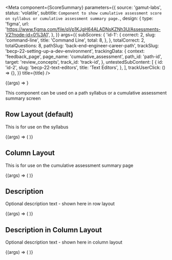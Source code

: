 
<Meta
  component={ScoreSummary}
  parameters={{
    source: 'gamut-labs',
    status: 'volatile',
    subtitle: `Component to show cumulative assessment score on syllabus or cumulative assessment summary page.`,
    design: {
      type: 'figma',
      url:
        'https://www.figma.com/file/qVp1KJgH64ALADNsKZNh3U/Assessments-V2?node-id=0%3A1',
    },
  }}
  args={{
    subScores: {
      'id-1': {
        correct: 2,
        slug: 'command-line',
        title: 'Command Line',
        total: 8,
      },
    },
    totalCorrect: 2,
    totalQuestions: 8,
    pathSlug: 'back-end-engineer-career-path',
    trackSlug: 'becp-22-setting-up-a-dev-environment',
    trackingData: {
      context: 'feedback_page',
      page_name: 'cumulative_assessment',
      path_id: 'path-id',
      target: 'review_concepts',
      track_id: 'track-id',
    },
    untestedSubContent: [
      {
        id: 'id-2',
        slug: 'becp-22-text-editors',
        title: 'Text Editors',
      },
    ],
    trackUserClick: () => {},
  }}
  title={title}
/>

<Canvas>
  <Story name="Score Summary">{(args) => <ScoreSummary {...args} />}</Story>
</Canvas>

<PropsTable story="Score Summary" />

This component can be used on a path syllabus or a cumulative assessment summary screen

## Row Layout (default)

This is for use on the syllabus

<Canvas>
  <Story name="Row Layout">
    {(args) => (
      <ScoreSummary
        {...args}
        noMaxWidth
        subScores={{
          'id-2': {
            correct: 5,
            slug: 'becp-22-learn-html-elements-and-structure',
            title: 'Learn HTML: Elements and Structure',
            total: 24,
          },
          'id-3': {
            correct: 4,
            slug: 'wdcp-22-learn-css-selectors-and-visual-roles',
            title: 'Learn CSS: Selectors and Visual Rules',
            total: 20,
          },
        }}
        totalCorrect={9}
        totalQuestions={44}
        trackSlug="becp-22-website-development-fundamentals"
        untestedSubContent={[
          {
            id: 'id-5',
            slug: 'wdcp-22-the-internet-and-web-development',
            title: 'The Internet and Web Development',
          },
          {
            id: 'id-6',
            slug: 'becp-22-going-off-platform-with-html-and-css',
            title: 'Going off-platform with HTML and CSS',
          },
        ]}
      />
    )}
  </Story>
</Canvas>

## Column Layout

This is for use on the cumulative assessment summary page

<Canvas>
  <Story name="Column Layout">
    {(args) => (
      <ScoreSummary
        {...args}
        layout="column"
        subScores={{
          'id-1': {
            correct: 2,
            slug: 'wdcp-22-learn-javascript-syntax-objects',
            title: 'Learn JavaScript Syntax: Objects',
            total: 17,
          },
          'id-2': {
            correct: 2,
            slug: 'wdcp-22-learn-javascript-syntax-arrays',
            title: 'Learn JavaScript Syntax: Arrays',
            total: 5,
          },
          'id-3': {
            correct: 1,
            slug: 'wdcp-22-learn-javascript-syntax-iterators',
            title: 'Learn JavaScript Syntax: Iterators',
            total: 7,
          },
          'id-4': {
            correct: 1,
            slug: 'wdcp-22-learn-javascript-syntax-errors-and-debugging',
            title: 'Learn JavaScript Syntax: Errors and Debugging',
            total: 6,
          },
          'id-5': {
            correct: 0,
            slug: 'wdcp-22-learn-javascript-syntax-loops',
            title: 'Learn JavaScript Syntax: Loops',
            total: 7,
          },
        }}
        totalCorrect={5}
        totalQuestions={42}
        trackSlug="becp-22-javascript-syntax-part-ii"
        untestedSubContent={[
          {
            id: 'id-6',
            slug:
              'wdcp-22-practice-javascript-syntax-arrays-loops-objects-iterators',
            title:
              'Practice JavaScript Syntax: Arrays, Loops, Objects, Iterators',
          },
        ]}
      />
    )}
  </Story>
</Canvas>

## Description

Optional description text - shown here in row layout

<Canvas>
  <Story name="Description">
    {(args) => (
      <ScoreSummary
        {...args}
        description="Try again! You can take the test again in 24 hours."
        noMaxWidth
        subScores={{
          'id-2': {
            correct: 5,
            slug: 'becp-22-learn-html-elements-and-structure',
            title: 'Learn HTML: Elements and Structure',
            total: 24,
          },
          'id-3': {
            correct: 4,
            slug: 'wdcp-22-learn-css-selectors-and-visual-roles',
            title: 'Learn CSS: Selectors and Visual Rules',
            total: 20,
          },
          'id-1': {
            correct: 1,
            slug: 'wdcp-22-learn-javascript-syntax-iterators',
            title: 'Learn JavaScript Syntax: Iterators',
            total: 7,
          },
          'id-4': {
            correct: 1,
            slug: 'wdcp-22-learn-javascript-syntax-errors-and-debugging',
            title: 'Learn JavaScript Syntax: Errors and Debugging',
            total: 6,
          },
          'id-5': {
            correct: 0,
            slug: 'wdcp-22-learn-javascript-syntax-loops',
            title: 'Learn JavaScript Syntax: Loops',
            total: 7,
          },
        }}
        totalCorrect={9}
        totalQuestions={44}
        trackSlug="becp-22-website-development-fundamentals"
        untestedSubContent={[
          {
            id: 'id-5',
            slug: 'wdcp-22-the-internet-and-web-development',
            title: 'The Internet and Web Development',
          },
          {
            id: 'id-6',
            slug: 'becp-22-going-off-platform-with-html-and-css',
            title: 'Going off-platform with HTML and CSS',
          },
          {
            id: 'id-6',
            slug:
              'wdcp-22-practice-javascript-syntax-arrays-loops-objects-iterators',
            title:
              'Practice JavaScript Syntax: Arrays, Loops, Objects, Iterators',
          },
        ]}
      />
    )}
  </Story>
</Canvas>

## Description in Column Layout

Optional description text - shown here in column layout

<Canvas>
  <Story name="Description in Column Layout">
    {(args) => (
      <ScoreSummary
        {...args}
        layout="column"
        description="A minimum score of 70% is required on all 6 certification exams to earn a professional certification"
        subScores={{
          'id-1': {
            correct: 2,
            slug: 'wdcp-22-learn-javascript-syntax-objects',
            title: 'Learn JavaScript Syntax: Objects',
            total: 17,
          },
          'id-2': {
            correct: 2,
            slug: 'wdcp-22-learn-javascript-syntax-arrays',
            title: 'Learn JavaScript Syntax: Arrays',
            total: 5,
          },
          'id-3': {
            correct: 1,
            slug: 'wdcp-22-learn-javascript-syntax-iterators',
            title: 'Learn JavaScript Syntax: Iterators',
            total: 7,
          },
          'id-4': {
            correct: 1,
            slug: 'wdcp-22-learn-javascript-syntax-errors-and-debugging',
            title: 'Learn JavaScript Syntax: Errors and Debugging',
            total: 6,
          },
          'id-5': {
            correct: 0,
            slug: 'wdcp-22-learn-javascript-syntax-loops',
            title: 'Learn JavaScript Syntax: Loops',
            total: 7,
          },
        }}
        totalCorrect={5}
        totalQuestions={42}
        trackSlug="becp-22-javascript-syntax-part-ii"
        untestedSubContent={[
          {
            id: 'id-6',
            slug:
              'wdcp-22-practice-javascript-syntax-arrays-loops-objects-iterators',
            title:
              'Practice JavaScript Syntax: Arrays, Loops, Objects, Iterators',
          },
        ]}
      />
    )}
  </Story>
</Canvas>
